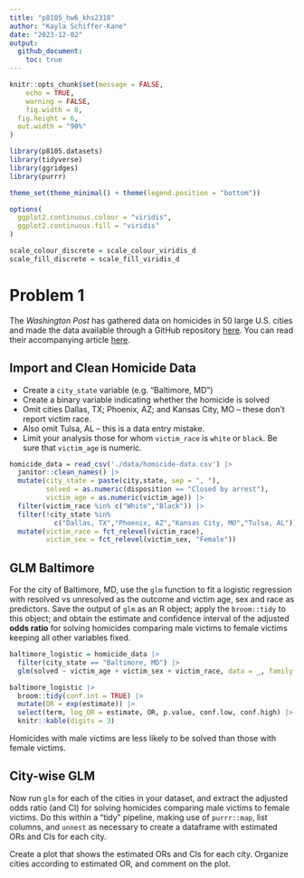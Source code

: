 ```yaml
---
title: "p8105_hw6_khs2318"
author: "Kayla Schiffer-Kane"
date: "2023-12-02"
output: 
  github_document:
    toc: true
---
```

```r

knitr::opts_chunk$set(message = FALSE,
	echo = TRUE,
	warning = FALSE,
	fig.width = 8, 
  fig.height = 6,
  out.width = "90%"
)

library(p8105.datasets)
library(tidyverse)
library(ggridges)
library(purrr)

theme_set(theme_minimal() + theme(legend.position = "bottom"))

options(
  ggplot2.continuous.colour = "viridis",
  ggplot2.continuous.fill = "viridis"
)

scale_colour_discrete = scale_colour_viridis_d
scale_fill_discrete = scale_fill_viridis_d
```

# Problem 1

The _Washington Post_ has gathered data on homicides in 50 large U.S. cities and made the data available through a GitHub repository [here](https://github.com/washingtonpost/data-homicides). You can read their accompanying article [here](https://www.washingtonpost.com/graphics/2018/investigations/where-murders-go-unsolved/).

## Import and Clean Homicide Data
* Create a `city_state` variable (e.g. “Baltimore, MD”)
* Create a binary variable indicating whether the homicide is solved
* Omit cities Dallas, TX; Phoenix, AZ; and Kansas City, MO -- these don't report victim race. 
* Also omit Tulsa, AL -- this is a data entry mistake. 
* Limit your analysis those for whom `victim_race` is `white` or `black`. Be sure that `victim_age` is numeric. 

```r
homicide_data = read_csv('./data/homicide-data.csv') |>
  janitor::clean_names() |>
  mutate(city_state = paste(city,state, sep = ", "),
         solved = as.numeric(disposition == "Closed by arrest"),
         victim_age = as.numeric(victim_age)) |>
  filter(victim_race %in% c("White","Black")) |>
  filter(!city_state %in% 
           c("Dallas, TX","Phoenix, AZ","Kansas City, MO","Tulsa, AL")) |>
  mutate(victim_race = fct_relevel(victim_race),
         victim_sex = fct_relevel(victim_sex, "Female"))

```


## GLM Baltimore 

For the city of Baltimore, MD, use the `glm` function to fit a logistic regression with resolved vs unresolved as the outcome and victim age, sex and race as predictors. Save the output of `glm` as an R object; apply the `broom::tidy` to this object; and obtain the estimate and confidence interval of the adjusted **odds ratio** for solving homicides comparing male victims to female victims keeping all other variables fixed. 

```r
baltimore_logistic = homicide_data |> 
  filter(city_state == "Baltimore, MD") |>
  glm(solved ~ victim_age + victim_sex + victim_race, data = _, family = binomial()) 

baltimore_logistic |>
  broom::tidy(conf.int = TRUE) |>
  mutate(OR = exp(estimate)) |>
  select(term, log_OR = estimate, OR, p.value, conf.low, conf.high) |> 
  knitr::kable(digits = 3)

```

Homicides with male victims are less likely to be solved than those with female victims. 

## City-wise GLM
Now run `glm` for each of the cities in your dataset, and extract the adjusted odds ratio (and CI) for solving homicides comparing male victims to female victims. Do this within a “tidy” pipeline, making use of `purrr::map`, list columns, and `unnest` as necessary to create a dataframe with estimated ORs and CIs for each city. 

Create a plot that shows the estimated ORs and CIs for each city. Organize cities according to estimated OR, and comment on the plot.
